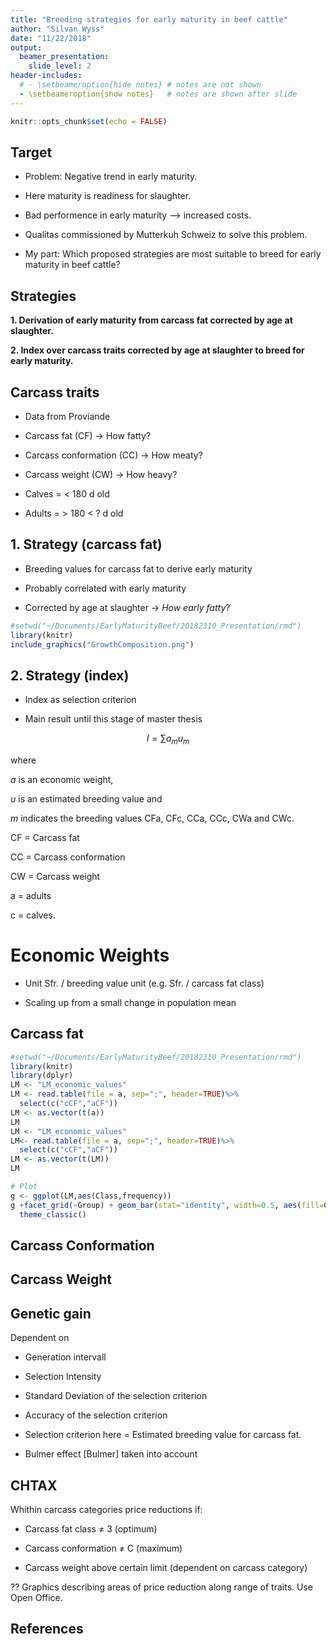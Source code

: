 ```yaml
---
title: "Breeding strategies for early maturity in beef cattle"
author: "Silvan Wyss"
date: "11/22/2018"
output: 
  beamer_presentation:
    slide_level: 2
header-includes:
  # - \setbeameroption{hide notes} # notes are not shown
  - \setbeameroption{show notes}   # notes are shown after slide
---
```


```r
knitr::opts_chunk$set(echo = FALSE)
```


## Target

* Problem: Negative trend in early maturity.

* Here maturity is readiness for slaughter.

* Bad performence in early maturity --> increased costs.

* Qualitas commissioned by Mutterkuh Schweiz to solve this problem.

* My part: Which proposed strategies are most suitable to breed for early maturity in beef cattle?

\note{
Welcome to my presentation about strategies to breed for early maturity in beef cattle. My name is Silvan and I write my master thesis in association with Qualitas AG and Mutterkuh Schweiz. Mutterkuh Schweiz the Swiss beef breeders association is a customer of Qualitas AG and has a problem to be solved.
The problem is, that Swiss beef cattle is getting worse in early maturity "Frühreife".
This trait is an economically important trait for beef cattle breeders.
With early maturity I mean the readiness for slaughter. 
For example, imagine two beef carcasses which are exactly the same and get exatly the same price. 
For one carcass an animal has lived 250 d and for the other 230 d. 
Then the one that only lived for 230 d is the one which earlier mature than the other.
It is obvious that the one which only lived for 230 d led to much less costs for the breeder than the one which lived for 250 d.
*Beef cattle as title image and labels Mutterkuh Schweiz and Qualitas.*
}


## Strategies

**1. Derivation of early maturity from carcass fat corrected by age at slaughter.**

**2. Index over carcass traits corrected by age at slaughter to breed for early maturity.**

\note{
Qualtitas tries to solve the problem by breeding for animals whith good performances in early maturity. 
However it is not an easily measurable trait, which makes breeding for it difficult.
Probably due this reason breeding for early maturity is not established in any major breeding program.
Even the word early maturity has not been present in any scientific paper I read about beef breeding.
Nevertheless my supervisors have found 4 possible strategies to breed for early maturity.
I will evaluate the two most feasible and promising strategies in my master thesis.
The first strategy is already implemented. 
It uses the breeding value carcass fat which is corrected by age at slaughter to derive from it early maturity.
The second strategy is not implemented and tries to use an index over all breeding values for carcass traits to breed for early maturity.
}

## Carcass traits

* Data from Proviande

* Carcass fat (CF) -> How fatty?

* Carcass conformation (CC) -> How meaty?

* Carcass weight (CW) -> How heavy?

* Calves = < 180 d old

* Adults = > 180 < ? d old

\note{
Both are very promising because the data which they use is already available. 
Since 1992 Proviande routineley records data from beef carcass traits.
These carcass traits are carcass fat, carcass conformation and carcass weight. 
Of all of them there already exist two breeding values. One for carcasses which were calves and one for carcasses which were adults (cows not included)).
}

## 1. Strategy (carcass fat)

* Breeding values for carcass fat to derive early maturity

* Probably correlated with early maturity

* Corrected by age at slaughter -> *How early fatty*?

```r
#setwd("~/Documents/EarlyMaturityBeef/20182310_Presentation/rmd")
library(knitr)
include_graphics("GrowthComposition.png")
```

\note{
The two breeding values for carcass fat corrected by age at slaughter could be used to derive early maturity, because these traits are assumed to be closely correlated. 
This assumption is based on practical experience from beef breeders and on the theoretical knowledge of beef cattle growth. 
The amount of fat tissue during growth is usually the limiting factor for carcass maturity.
}

## 2. Strategy (index)

* Index as selection criterion

* Main result until this stage of master thesis

$$I=\sum{a_mu_m}$$

where 

$a$ is an economic weight,

$u$ is an estimated breeding value and

$m$ indicates the breeding values CFa, CFc, CCa, CCc, CWa and CWc.

CF = Carcass fat 

CC = Carcass conformation 

CW = Carcass weight 

a = adults 

c = calves.

\note{
In the second strategy the selection is based on an index, including all six estimated breeding values for carcass traits and six economic weighing factors.
This index is the main result I have until this stage of the thesis.
The estimated breeding values are available, but the economic weights not.
My task was to compute the economic weights to produce an index.
There I assume that breeding occurs within breeds which requires a separate index for each beef cattle breed.
To get the best overview on all beef breeds I chose to compute the index for the breeds Angus and Limousin. 
These two breeds are very different in carcass traits. 
}

# Economic Weights

* Unit Sfr. / breeding value unit (e.g. Sfr. / carcass fat class)

* Scaling up from a small change in population mean

\note{
Economic weights must have the unit Swiss francs per breeding value unit.
For example the economic weight for carcass fat has the unit Swiss francs per additional carcass fat class.
However when breeding the chance to get an increase of a whole unit is not realistic, at least for carcass fat and carcass conformation.
Therefore I computed it by taking the ratio of the change in profit, when the population mean is increased divided by a small increase in population mean.
Then I scaled it up to a whole unit change in mean.
However I did not have enough information to get the true change in profit for a change in population mean.
Therefore I have approximated the change in profit by only using the difference in price per kg carcass weight.
For example you get a certain amount of Swiss francs more for carcass fat class 3 than 4.
Additionally the price changes are not the same over the whole scale.
Therefore I had to compute the mean change in price if I increase the mean of the population.
To do so I had to get the initial distribution of the population over the carcass trait.
The initial distribution is different for each breed Angus and Limousin and for adults and calves.
To conserve the shape of the distribution when increasing the population mean, I approximated a normal distribution to the discrete distribution 
}


## Carcass fat

```r
#setwd("~/Documents/EarlyMaturityBeef/20182310_Presentation/rmd")
library(knitr)
library(dplyr)
LM <- "LM_economic_values"
LM <- read.table(file = a, sep=";", header=TRUE)%>%
  select(c("cCF","aCF"))
LM <- as.vector(t(a))
LM
LM <- "LM_economic_values"
LM<- read.table(file = a, sep=";", header=TRUE)%>%
  select(c("cCF","aCF"))
LM <- as.vector(t(LM))
LM

# Plot
g <- ggplot(LM,aes(Class,frequency))
g +facet_grid(~Group) + geom_bar(stat="identity", width=0.5, aes(fill=Category), position="dodge")+
  theme_classic()
```


## Carcass Conformation


## Carcass Weight



## Genetic gain

Dependent on

* Generation intervall

* Selection Intensity

* Standard Deviation of the selection criterion

* Accuracy of the selection criterion

* Selection criterion here = Estimated breeding value for carcass fat.

* Bulmer effect [Bulmer] taken into account

\note{
To evaluate the two strategies, I will use a well-established tool: The genetic gain. 
The genetic gain predicts the development of traits under a modelled selection scenarium. 
Usually it is expressed in trait unit per year. 
The genetic gain is dependent on the generation intervall which determines how fast selection occurs, 
on the selection intensity, which determines how large the proportion of the selected population is which will produce the offspring for the next generation, 
on the standard deviation of selected criterion in the population which is the potential for breeding 
and on the accuracy of selection which is a measure of how similar the selected parents are to their progeny in the selection criterion.
}












## CHTAX

Whithin carcass categories price reductions if:

- Carcass fat class $\neq$ 3 (optimum)

- Carcass conformation $\neq$ C (maximum)

- Carcass weight above certain limit (dependent on carcass category)

?? Graphics describing areas of price reduction along range of traits. Use Open Office.

## References

